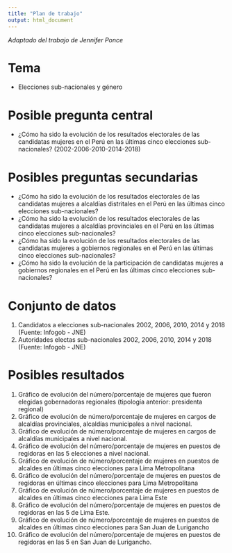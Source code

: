 ```yaml
---
title: "Plan de trabajo"
output: html_document
---
```


*Adaptado del trabajo de Jennifer Ponce*

# Tema 

- Elecciones sub-nacionales y género

# Posible pregunta central

- ¿Cómo ha sido la evolución de los resultados electorales de las candidatas mujeres en el Perú en las últimas cinco elecciones sub-nacionales? (2002-2006-2010-2014-2018)

# Posibles preguntas secundarias

- ¿Cómo ha sido la evolución de los resultados electorales de las candidatas mujeres a alcaldías distritales en el Perú en las últimas cinco elecciones sub-nacionales?
- ¿Cómo ha sido la evolución de los resultados electorales de las candidatas mujeres a alcaldías provinciales en el Perú en las últimas cinco elecciones sub-nacionales?
- ¿Cómo ha sido la evolución de los resultados electorales de las candidatas mujeres a gobiernos regionales en el Perú en las últimas cinco elecciones sub-nacionales?
- ¿Cómo ha sido la evolución de la participación de candidatas mujeres a gobiernos regionales en el Perú en las últimas cinco elecciones sub-nacionales?

# Conjunto de datos

1. Candidatos a elecciones sub-nacionales 2002, 2006, 2010, 2014 y 2018 (Fuente: Infogob - JNE)
2. Autoridades electas sub-nacionales 2002, 2006, 2010, 2014 y 2018 (Fuente: Infogob - JNE)

# Posibles resultados

1. Gráfico de evolución del número/porcentaje de mujeres que fueron elegidas gobernadoras regionales (tipología anterior: presidenta regional)
2. Gráfico de evolución de número/porcentaje de mujeres en cargos de alcaldías provinciales, alcaldías municipales a nivel nacional. 
3. Gráfico de evolución de número/porcentaje de mujeres en cargos de alcaldías municipales a nivel nacional. 
4. Gráfico de evolución del número/porcentaje de mujeres en puestos de regidoras en las 5 elecciones a nivel nacional.  
5. Gráfico de evolución de número/porcentaje de mujeres en puestos de alcaldes en últimas cinco elecciones para Lima Metropolitana
6. Gráfico de evolución del número/porcentaje de mujeres en puestos de regidoras en últimas cinco elecciones para Lima Metropolitana
7. Gráfico de evolución de número/porcentaje de mujeres en puestos de alcaldes en últimas cinco elecciones para Lima Este
8. Gráfico de evolución del número/porcentaje de mujeres en puestos de regidoras en las 5 de Lima Este. 
9. Gráfico de evolución de número/porcentaje de mujeres en puestos de alcaldes en últimas cinco elecciones para San Juan de Lurigancho
10. Gráfico de evolución del número/porcentaje de mujeres en puestos de regidoras en las 5 en San Juan de Lurigancho. 


